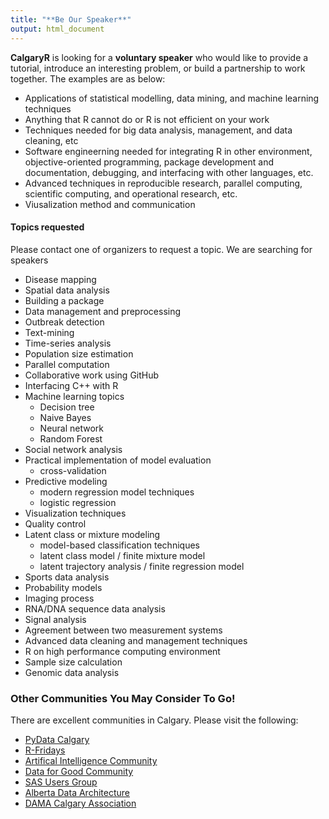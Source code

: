 ```yaml
---
title: "**Be Our Speaker**"
output: html_document
---
```


**CalgaryR** is looking for a **voluntary speaker** who would like to provide a tutorial, introduce an interesting problem, or build a partnership to work together.   The examples are as below:

* Applications of statistical modelling, data mining, and machine learning techniques
* Anything that R cannot do or R is not efficient on your work
* Techniques needed for big data analysis, management, and data cleaning, etc 
* Software engineerning needed for integrating R in other environment, objective-oriented programming, package development and documentation, debugging, and interfacing with other languages, etc. 
* Advanced techniques in reproducible research, parallel computing, scientific computing, and operational research, etc. 
* Viusalization method and communication 



#### **Topics requested**

Please contact one of organizers to request a topic.  We are searching for speakers 

+ Disease mapping 
+ Spatial data analysis 
+ Building a package 
+ Data management and preprocessing 
+ Outbreak detection 
+ Text-mining 
+ Time-series analysis 
+ Population size estimation 
+ Parallel computation 
+ Collaborative work using GitHub 
+ Interfacing C++ with R 
+ Machine learning topics 
    + Decision tree 
    + Naive Bayes 
    + Neural network 
    + Random Forest 
+ Social network analysis 
+ Practical implementation of model evaluation 
    + cross-validation 
+ Predictive modeling 
    + modern regression model techniques 
    + logistic regression 
+ Visualization techniques 
+ Quality control 
+ Latent class or mixture modeling 
    + model-based classification techniques 
    + latent class model / finite mixture model
    + latent trajectory analysis / finite regression model 
+ Sports data analysis 
+ Probability models 
+ Imaging process 
+ RNA/DNA sequence data analysis 
+ Signal analysis 
+ Agreement between two measurement systems 
+ Advanced data cleaning and management techniques 
+ R on high performance computing environment 
+ Sample size calculation 
+ Genomic data analysis 




### **Other Communities You May Consider To Go!**   

There are excellent communities in Calgary.  Please visit the following: 

* [PyData Calgary](https://www.meetup.com/PyData-Calgary){target="_blank"}
* [R-Fridays](https://github.com/montoyah/R-Fridays){target="_blank"}
* [Artifical Intelligence Community](https://www.meetup.com/meetup-group-wmHrkGoA){target="_blank"}
* [Data for Good Community](https://www.meetup.com/Data-for-Good-Calgary){target="_blank"}
* [SAS Users Group](https://www.sas.com/en_ca/user-groups/csug.html){target="_blank"}
* [Alberta Data Architecture](http://albertadataarchitecture.org/){target="_blank"}
* [DAMA Calgary Association](http://www.dama-calgary.org/home.html){target="_blank"}
